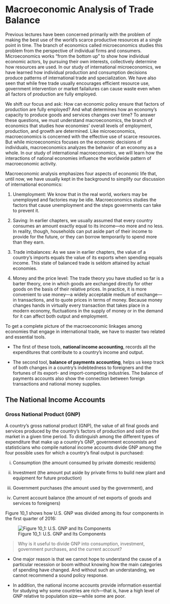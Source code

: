 # Macroeconomic Analysis of Trade Balance

Previous lectures have been concerned primarily with the problem of making the best use of the world’s scarce productive resources at a single point in time.
The branch of economics called microeconomics studies this problem from the perspective of individual firms and consumers. Microeconomics works “from the
bottom up” to show how individual economic actors, by pursuing their own interests, collectively determine how resources are used. In our study of international
microeconomics, we have learned how individual production and consumption decisions produce patterns of international trade and specialization. We have also
seen that while free trade usually encourages efficient resource use, government intervention or market failailures can cause waste even when all factors of production
are fully employed.

We shift our focus and ask: How can economic policy ensure that factors of production are fully employed? And what determines how an economy's capacity to produce goods and services changes over time? To answer these questions, we must understand macroeconomics, the branch of economics that studies how economies' overall levels of employment, production, and growth are determined. Like microeconomics, macroeconomics is concerned with the effective use of scarce resources. But while microeconomics focuses on the economic decisions of individuals, macroeconomics analyzes the behavior of an economy as a whole. In our study of international macroeconomics, we will learn how the interactions of national economies influence the worldwide pattern of macroeconomic activity.

Macroeconomic analysis emphasizes four aspects of economic life that, until now, we have usually kept in the background to simplify our discussion of international economics:

1.  Unemployment: We know that in the real world, workers may be unemployed and factories may be idle. Macroeconomics studies the factors that cause unemployment and the steps governments can take to prevent it.

2.  Saving: In earlier chapters, we usually assumed that every country consumes an amount exactly equal to its income---no more and no less. In reality, though, households can put aside part of their income to provide for the future, or they can borrow temporarily to spend more than they earn.

3.  Trade imbalances: As we saw in earlier chapters, the value of a country's imports equals the value of its exports when spending equals income. This state of balanced trade is seldom attained by actual economies.

4.  Money and the price level: The trade theory you have studied so far is a barter theory, one in which goods are exchanged directly for other goods on the basis of their relative prices. In practice, it is more convenient to use money---a widely acceptable medium of exchange---in transactions, and to quote prices in terms of money. Because money changes hands in virtually every transaction that takes place in a modern economy, fluctuations in the supply of money or in the demand for it can affect both output and employment.

To get a complete picture of the macroeconomic linkages among economies that engage in international trade, we have to master two related and essential tools. 

- The first of these tools, **national income accounting**, records all the expenditures that contribute to a country’s income and output. 

- The second tool, **balance of payments accounting**, helps us keep track of both changes in a country’s indebtedness to foreigners and the fortunes of its export- and import-competing industries. The balance of payments accounts also show the connection between foreign transactions and national money supplies.

## The National Income Accounts

### Gross National Product (GNP)

A country's gross national product (GNP), the value of all final goods and services produced by the country's factors of production and sold on the market in a given time period. To distinguish among the different types of expenditure that make up a country's GNP, government economists and statisticians who compile national income accounts divide GNP among the four possible uses for which a country's final output is purchased:

(i) Consumption (the amount consumed by private domestic residents)

(ii) Investment (the amount put aside by private firms to build new plant and equipment for future production)

(iii) Government purchases (the amount used by the government), and

(iv) Current account balance (the amount of net exports of goods and services to foreigners)

Figure 10_1 shows how U.S. GNP was divided among its four components in the first quarter of 2016:

![Figure 10_1: U.S. GNP and Its Components](figures/U.S_GNP_Components.jpg)

> Why is it useful to divide GNP into consumption, investment, government purchases, and the current account?

-   One major reason is that we cannot hope to understand the cause of a particular recession or boom without knowing how the main categories of spending have changed. And without such an understanding, we cannot recommend a sound policy response.

-   In addition, the national income accounts provide information essential for studying why some countries are rich---that is, have a high level of GNP relative to population size---while some are poor.
